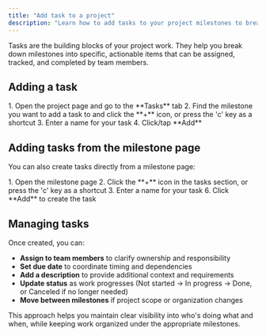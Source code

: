 ```yaml
---
title: "Add task to a project"
description: "Learn how to add tasks to your project milestones to break down work into manageable pieces."
---
```



<ImageEnhancer />

Tasks are the building blocks of your project work. They help you break down milestones into specific, actionable items that can be assigned, tracked, and completed by team members.

## Adding a task

<Steps>
1. Open the project page and go to the **Tasks** tab
2. Find the milestone you want to add a task to and click the **+** icon, or press the 'c' key as a shortcut
3. Enter a name for your task
4. Click/tap **Add**
</Steps>

## Adding tasks from the milestone page

You can also create tasks directly from a milestone page:

<Steps>
1. Open the milestone page
2. Click the **+** icon in the tasks section, or press the 'c' key as a shortcut
3. Enter a name for your task
6. Click **Add** to create the task
</Steps>

## Managing tasks

Once created, you can:

- **Assign to team members** to clarify ownership and responsibility
- **Set due date** to coordinate timing and dependencies
- **Add a description** to provide additional context and requirements
- **Update status** as work progresses (Not started → In progress → Done, or Canceled if no longer needed)
- **Move between milestones** if project scope or organization changes

This approach helps you maintain clear visibility into who's doing what and when, while keeping work organized under the appropriate milestones.
